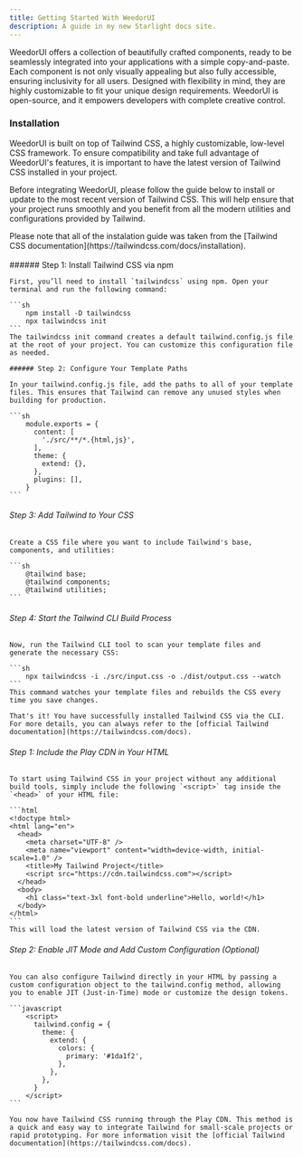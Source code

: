 ```yaml
---
title: Getting Started With WeedorUI
description: A guide in my new Starlight docs site.
---
```



WeedorUI offers a collection of beautifully crafted components, ready to be seamlessly integrated into your applications with a simple copy-and-paste. Each component is not only visually appealing but also fully accessible, ensuring inclusivity for all users. Designed with flexibility in mind, they are highly customizable to fit your unique design requirements. WeedorUI is open-source, and it empowers developers with complete creative control.

### Installation

WeedorUI is built on top of Tailwind CSS, a highly customizable, low-level CSS framework. To ensure compatibility and take full advantage of WeedorUI's features, it is important to have the latest version of Tailwind CSS installed in your project.

Before integrating WeedorUI, please follow the guide below to install or update to the most recent version of Tailwind CSS. This will help ensure that your project runs smoothly and you benefit from all the modern utilities and configurations provided by Tailwind.

<Aside type="note" title="Watch out!">
  Please note that all of the instalation guide was taken from the [Tailwind CSS
  documentation](https://tailwindcss.com/docs/installation).
</Aside>

<br />

<Tabs>
  <TabItem label="Tailwind CLI">
    ###### Step 1: Install Tailwind CSS via npm

    First, you’ll need to install `tailwindcss` using npm. Open your terminal and run the following command:

    ```sh
        npm install -D tailwindcss
        npx tailwindcss init
    ```
    The tailwindcss init command creates a default tailwind.config.js file at the root of your project. You can customize this configuration file as needed.

    ###### Step 2: Configure Your Template Paths

    In your tailwind.config.js file, add the paths to all of your template files. This ensures that Tailwind can remove any unused styles when building for production.

    ```sh
        module.exports = {
          content: [
            './src/**/*.{html,js}',
          ],
          theme: {
            extend: {},
          },
          plugins: [],
        }
    ```

###### Step 3: Add Tailwind to Your CSS

    Create a CSS file where you want to include Tailwind's base, components, and utilities:

    ```sh
        @tailwind base;
        @tailwind components;
        @tailwind utilities;
    ```

###### Step 4: Start the Tailwind CLI Build Process

    Now, run the Tailwind CLI tool to scan your template files and generate the necessary CSS:

    ```sh
        npx tailwindcss -i ./src/input.css -o ./dist/output.css --watch
    ```
    This command watches your template files and rebuilds the CSS every time you save changes.

    That's it! You have successfully installed Tailwind CSS via the CLI. For more details, you can always refer to the [official Tailwind documentation](https://tailwindcss.com/docs).

  </TabItem>
  <TabItem label="Play CDN">
            
###### Step 1: Include the Play CDN in Your HTML
    
    To start using Tailwind CSS in your project without any additional build tools, simply include the following `<script>` tag inside the `<head>` of your HTML file:
    
    ```html
    <!doctype html>
    <html lang="en">
      <head>
        <meta charset="UTF-8" />
        <meta name="viewport" content="width=device-width, initial-scale=1.0" />
        <title>My Tailwind Project</title>
        <script src="https://cdn.tailwindcss.com"></script>
      </head>
      <body>
        <h1 class="text-3xl font-bold underline">Hello, world!</h1>
      </body>
    </html>
    ```
    This will load the latest version of Tailwind CSS via the CDN.

###### Step 2: Enable JIT Mode and Add Custom Configuration (Optional)

    You can also configure Tailwind directly in your HTML by passing a custom configuration object to the tailwind.config method, allowing you to enable JIT (Just-in-Time) mode or customize the design tokens.

    ```javascript
        <script>
          tailwind.config = {
            theme: {
              extend: {
                colors: {
                  primary: '#1da1f2',
                },
              },
            },
          }
        </script>
    ```

    You now have Tailwind CSS running through the Play CDN. This method is a quick and easy way to integrate Tailwind for small-scale projects or rapid prototyping. For more information visit the [official Tailwind documentation](https://tailwindcss.com/docs).

</TabItem>
  <TabItem label="NPM"></TabItem>
</Tabs>
